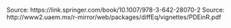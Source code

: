 Source: https://link.springer.com/book/10.1007/978-3-642-28070-2
Source: http://www2.uaem.mx/r-mirror/web/packages/diffEq/vignettes/PDEinR.pdf



